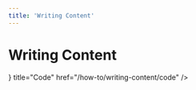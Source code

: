 ```yaml
---
title: 'Writing Content'
---
```


# Writing Content


<Cards>
  <Card
    icon={<BsCode className="w-6 h-6" />}
    title="Code"
    href="/how-to/writing-content/code"
  />
  
</Cards>
